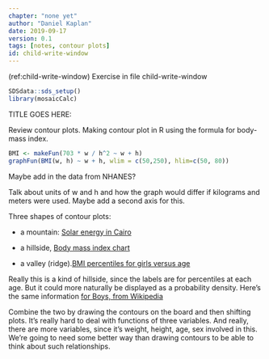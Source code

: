 ```yaml
---
chapter: "none yet"
author: "Daniel Kaplan"
date: 2019-09-17 
version: 0.1
tags: [notes, contour plots]
id: child-write-window 
---
```




(ref:child-write-window) Exercise in file child-write-window

```r
SDSdata::sds_setup()
library(mosaicCalc)
```

TITLE GOES HERE: 

Review contour plots. Making contour plot in R using the formula for body-mass index. 

```r
BMI <- makeFun(703 * w / h^2 ~ w + h)
graphFun(BMI(w, h) ~ w + h, wlim = c(50,250), hlim=c(50, 80))
```

Maybe add in the data from NHANES? 

Talk about units of w and h and how the graph would differ if kilograms and meters were used. Maybe add a second axis for this.

Three shapes of contour plots:

-   a mountain: [Solar energy in Cairo](http://dl.dropbox.com/u/5098197/Math135/Figures/cairo-solar.png)
    
-   a hillside, [Body mass index chart](http://dl.dropbox.com/u/5098197/Math135/Figures/1000px-Body_mass_index_chart.png)
    
-   a valley (ridge).[BMI percentiles for girls versus age](http://en.wikipedia.org/wiki/File:BMIGirls_1.svg)
    
Really this is a kind of hillside, since the labels are for percentiles at each age. But it could more naturally be displayed as a probability density. Here's the same information [for Boys, from Wikipedia](http://en.wikipedia.org/wiki/File:BMIBoys_1.svg)
    
Combine the two by drawing the contours on the board and then shifting plots. It's really hard to deal with functions of three variables. And really, there are more variables, since it's weight, height, age, sex involved in this. We're going to need some better way than drawing contours to be able to think about such relationships.


```r

```
